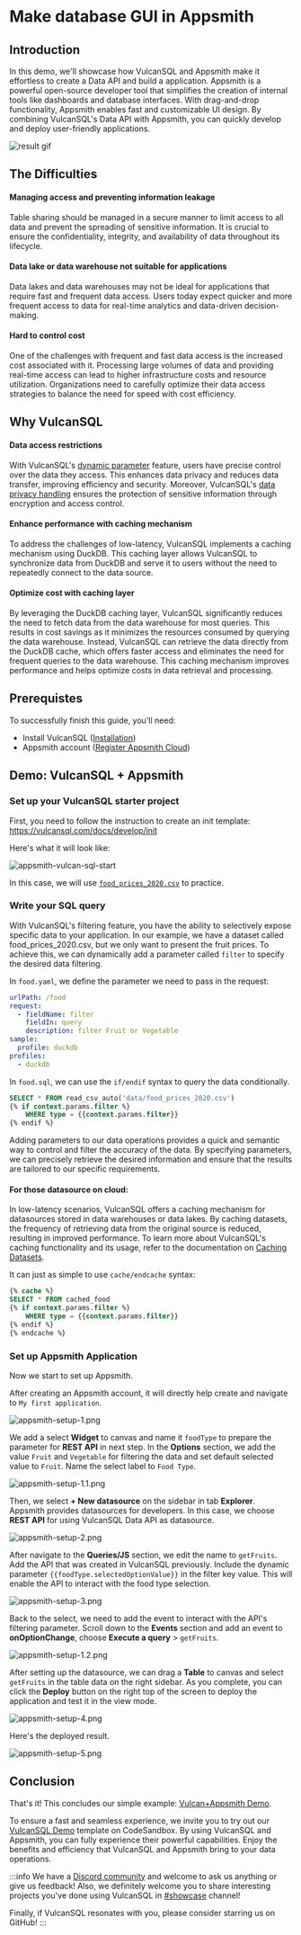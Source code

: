 # Make database GUI in Appsmith

## Introduction

In this demo, we'll showcase how VulcanSQL and Appsmith make it effortless to create a Data API and build a application. Appsmith is a powerful open-source developer tool that simplifies the creation of internal tools like dashboards and database interfaces. With drag-and-drop functionality, Appsmith enables fast and customizable UI design. By combining VulcanSQL's Data API with Appsmith, you can quickly develop and deploy user-friendly applications.

![result gif](./imgs/result.gif)

## The Difficulties

#### Managing access and preventing information leakage
Table sharing should be managed in a secure manner to limit access to all data and prevent the spreading of sensitive information. It is crucial to ensure the confidentiality, integrity, and availability of data throughout its lifecycle.

#### Data lake or data warehouse not suitable for applications
Data lakes and data warehouses may not be ideal for applications that require fast and frequent data access. Users today expect quicker and more frequent access to data for real-time analytics and data-driven decision-making.

#### Hard to control cost
One of the challenges with frequent and fast data access is the increased cost associated with it. Processing large volumes of data and providing real-time access can lead to higher infrastructure costs and resource utilization. Organizations need to carefully optimize their data access strategies to balance the need for speed with cost efficiency.


## Why VulcanSQL

#### Data access restrictions
With VulcanSQL's [dynamic parameter](/docs/develop/dynamic-param) feature, users have precise control over the data they access. This enhances data privacy and reduces data transfer, improving efficiency and security. Moreover, VulcanSQL's [data privacy handling](/docs/data-privacy/overview) ensures the protection of sensitive information through encryption and access control.

#### Enhance performance with caching mechanism
To address the challenges of low-latency, VulcanSQL implements a caching mechanism using DuckDB. This caching layer allows VulcanSQL to synchronize data from DuckDB and serve it to users without the need to repeatedly connect to the data source.

#### Optimize cost with caching layer
By leveraging the DuckDB caching layer, VulcanSQL significantly reduces the need to fetch data from the data warehouse for most queries. This results in cost savings as it minimizes the resources consumed by querying the data warehouse. Instead, VulcanSQL can retrieve the data directly from the DuckDB cache, which offers faster access and eliminates the need for frequent queries to the data warehouse. This caching mechanism improves performance and helps optimize costs in data retrieval and processing.


## Prerequistes
To successfully finish this guide, you'll need:
- Install VulcanSQL ([Installation](/docs/get-started/installation))
- Appsmith account ([Register Appsmith Cloud](https://app.appsmith.com/))


## Demo: VulcanSQL + Appsmith

### Set up your VulcanSQL starter project

First, you need to follow the instruction to create an init template:
https://vulcansql.com/docs/develop/init

Here's what it will look like:

![appsmith-vulcan-sql-start](./imgs/appsmith-vulcan-sql-start.png)

In this case, we will use [`food_prices_2020.csv`](https://codesandbox.io/p/sandbox/demo-for-appsmith-frpcqz?file=%2Fdata%2Ffood_prices_2020.csv) to practice.


### Write your SQL query
With VulcanSQL's filtering feature, you have the ability to selectively expose specific data to your application. In our example, we have a dataset called food_prices_2020.csv, but we only want to present the fruit prices. To achieve this, we can dynamically add a parameter called `filter` to specify the desired data filtering.

In `food.yaml`, we define the parameter we need to pass in the request:
```yaml
urlPath: /food
request:
  - fieldName: filter
    fieldIn: query
    description: filter Fruit or Vegetable
sample:
  profile: duckdb
profiles:
  - duckdb
```

In `food.sql`, we can use the `if/endif` syntax to query the data conditionally.

```sql
SELECT * FROM read_csv_auto('data/food_prices_2020.csv')
{% if context.params.filter %}
    WHERE type = {{context.params.filter}}
{% endif %}
```

Adding parameters to our data operations provides a quick and semantic way to control and filter the accuracy of the data. By specifying parameters, we can precisely retrieve the desired information and ensure that the results are tailored to our specific requirements.

#### For those datasource on cloud:

In low-latency scenarios, VulcanSQL offers a caching mechanism for datasources stored in data warehouses or data lakes. By caching datasets, the frequency of retrieving data from the original source is reduced, resulting in improved performance. To learn more about VulcanSQL's caching functionality and its usage, refer to the documentation on [Caching Datasets](/docs/develop/cache).

It can just as simple to use `cache/endcache` syntax:

```sql
{% cache %}
SELECT * FROM cached_food
{% if context.params.filter %}
    WHERE type = {{context.params.filter}}
{% endif %}
{% endcache %}
```

### Set up Appsmith Application
Now we start to set up Appsmith.

After creating an Appsmith account, it will directly help create and navigate to `My first application`.

![appsmith-setup-1.png](./imgs/appsmith-setup-1.png)

We add a select **Widget** to canvas and name it `foodType` to prepare the parameter for **REST API** in next step.
In the **Options** section, we add the value `Fruit` and `Vegetable` for filtering the data and set default selected value to `Fruit`.
Name the select label to `Food Type`.

![appsmith-setup-1.1.png](./imgs/appsmith-setup-1.1.png)

Then, we select **+ New datasource** on the sidebar in tab **Explorer**. Appsmith provides datasources for developers. In this case, we choose **REST API** for using VulcanSQL Data API as datasource.

![appsmith-setup-2.png](./imgs/appsmith-setup-2.png)

After navigate to the **Queries/JS** section, we edit the name to `getFruits`. Add the API that was created in VulcanSQL previously. Include the dynamic parameter `{{foodType.selectedOptionValue}}` in the filter key value. This will enable the API to interact with the food type selection.

![appsmith-setup-3.png](./imgs/appsmith-setup-3.png)


Back to the select, we need to add the event to interact with the API's filtering parameter. Scroll down to the **Events** section and
add an event to **onOptionChange**, choose **Execute a query** > `getFruits`.

![appsmith-setup-1.2.png](./imgs/appsmith-setup-1.2.png)

After setting up the datasource, we can drag a **Table** to canvas and select `getFruits` in the table data on the right sidebar. As you complete, you can click the **Deploy** button on the right top of the screen to deploy the application and test it in the view mode.

![appsmith-setup-4.png](./imgs/appsmith-setup-4.png)

Here's the deployed result.

![appsmith-setup-5.png](./imgs/appsmith-setup-5.png)

## Conclusion

That's it! This concludes our simple example: [Vulcan+Appsmith Demo](https://app.appsmith.com/app/my-first-application/page1-64a6848a4d60e87c5655e3f6).

To ensure a fast and seamless experience, we invite you to try out our [VulcanSQL Demo](https://codesandbox.io/p/sandbox/demo-for-appsmith-frpcqz) template on CodeSandbox. By using VulcanSQL and Appsmith, you can fully experience their powerful capabilities. Enjoy the benefits and efficiency that VulcanSQL and Appsmith bring to your data operations.

:::info
We have a [Discord community](https://discord.gg/ztDz8DCmG4) and welcome to ask us anything or give us feedback! Also, we definitely welcome you to share interesting projects you've done using VulcanSQL in [#showcase](https://discord.com/channels/1017514410677391420/1017514410677391427) channel!

Finally, if VulcanSQL resonates with you, please consider starring us on GitHub!
:::
